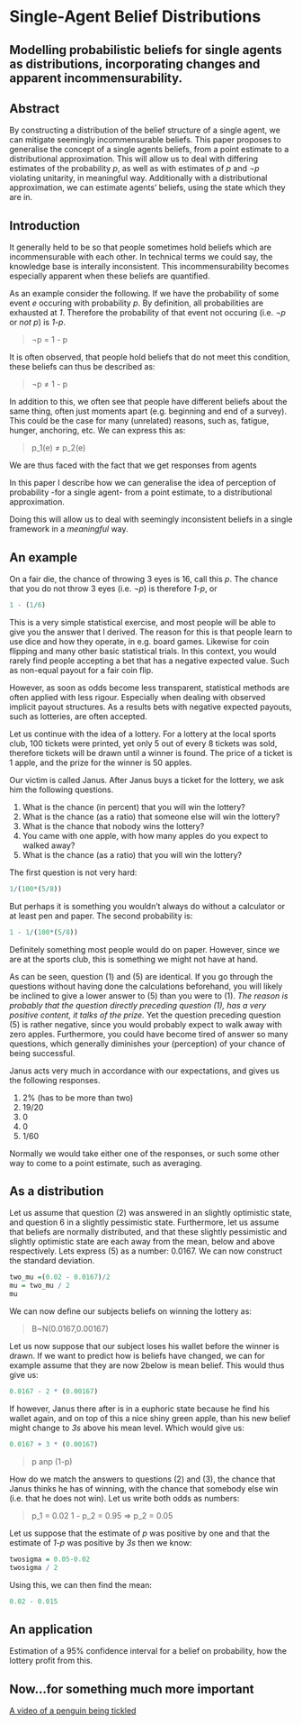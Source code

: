 Single-Agent Belief Distributions
========================================================
Modelling probabilistic beliefs for single agents as distributions, incorporating changes and apparent incommensurability.
--------------------------------------------------------

Abstract
--------------------------------------------------------
By constructing a distribution of the belief structure of a single agent, we can mitigate seemingly incommensurable beliefs. This paper proposes to generalise the concept of a single agents beliefs, from a point estimate to a distributional approximation. This will allow us to deal with differing estimates of the probability *p*, as well as with estimates of *p* and *¬p* violating unitarity, in meaningful way. Additionally with a distributional approximation, we can estimate agents' beliefs, using the state which they are in.

Introduction
--------------------------------------------------------
It generally held to be so that people sometimes hold beliefs which are incommensurable with each other. In technical terms we could say, the knowledge base is interally inconsistent. This incommensurability becomes especially apparent when these beliefs are quantified. 

As an example consider the following. If we have the probability of some event *e* occuring with probability *p*. By definition, all probabilities are exhausted at *1*. Therefore the probability of that event not occuring (i.e. *¬p* or *not p*) is *1-p*.

> ¬p = 1 - p

It is often observed, that people hold beliefs that do not meet this condition, these beliefs can thus be described as:

> ¬p ≠ 1 - p

In addition to this, we often see that people have different beliefs about the same thing, often just moments apart (e.g. beginning and end of a survey). This could be the case for many (unrelated) reasons, such as, fatigue, hunger, anchoring, etc. We can express this as:

> p_1(e) ≠ p_2(e) 

We are thus faced with the fact that we get responses from agents 

In this paper I describe how we can generalise the idea of perception of probability -for a single agent- from a point estimate, to a distributional approximation.

Doing this will allow us to deal with seemingly inconsistent beliefs in a single framework in a *meaningful* way.

An example
--------------------------------------------------------
On a fair die, the chance of throwing 3 eyes is 16, call this *p*. The chance that you do not throw 3 eyes (i.e. *¬p*) is therefore *1-p*, or

```r
1 - (1/6)
```

This is a very simple statistical exercise, and most people will be able to give you the answer that I derived. The reason for this is that people learn to use dice and how they operate, in e.g. board games. Likewise for coin flipping and many other basic statistical trials. In this context, you would rarely find people accepting a bet that has a negative expected value. Such as non-equal payout for a fair coin flip.

However, as soon as odds become less transparent, statistical methods are often applied with less rigour. Especially when dealing with observed implicit payout structures. As a results bets with negative expected payouts, such as lotteries, are often accepted. 

Let us continue with the idea of a lottery. For a lottery at the local sports club, 100 tickets were printed, yet only 5 out of every 8 tickets was sold, therefore tickets will be drawn until a winner is found. The price of a ticket is 1 apple, and the prize for the winner is 50 apples.

Our victim is called Janus. After Janus buys a ticket for the lottery, we ask him the following questions.

  1. What is the chance (in percent) that you will win the lottery?
  2. What is the chance (as a ratio) that someone else will win the lottery?
  3. What is the chance that nobody wins the lottery?
  4. You came with one apple, with how many apples do you expect to walked away?
  5. What is the chance (as a ratio) that you will win the lottery?

The first question is not very hard:

```r
1/(100*(5/8))
```

But perhaps it is something you wouldn't always do without a calculator or at least pen and paper. The second probability is:

```r
1 - 1/(100*(5/8))
```

Definitely something most people would do on paper. However, since we are at the sports club, this is something we might not have at hand.

As can be seen, question (1) and (5) are identical. If you go through the questions without having done the calculations beforehand, you will likely be inclined to give a lower answer to (5) than you were to (1). *The reason is probably that the question directly preceding question (1), has a very positive content, it talks of the prize.* Yet the question preceding question (5) is rather negative, since you would probably expect to walk away with zero apples. Furthermore, you could have become tired of answer so many questions, which generally diminishes your (perception) of your chance of being successful.

Janus acts very much in accordance with our expectations, and gives us the following responses.

  1. 2% (has to be more than two)
  2. 19/20
  3. 0
  4. 0
  5. 1/60

Normally we would take either one of the responses, or such some other way to come to a point estimate, such as averaging. 

As a distribution
--------------------------------------------------------
Let us assume that question (2) was answered in an slightly optimistic state, and question 6 in a slightly pessimistic state. Furthermore, let us assume that beliefs are normally distributed, and that these slightly pessimistic and slightly optimistic state are each away from the mean, below and above respectively. Lets express (5) as a number: 0.0167. We can now construct the standard deviation.

```r
two_mu =(0.02 - 0.0167)/2
mu = two_mu / 2
mu
```
We can now define our subjects beliefs on winning the lottery as:

> B~N(0.0167,0.00167)

Let us now suppose that our subject loses his wallet before the winner is drawn. If we want to predict how is beliefs have changed, we can for example assume that they are now 2below is mean belief. This would thus give us:

```r
0.0167 - 2 * (0.00167)
```

If however, Janus there after is in a euphoric state because he find his wallet again, and on top of this a nice shiny green apple, than his new belief might change to *3s* above his mean level. Which would give us:

```r
0.0167 + 3 * (0.00167)
```

>p anp (1-p)

How do we match the answers to questions (2) and (3), the chance that Janus thinks he has of winning, with the chance that somebody else win (i.e. that he does not win). Let us write both odds as numbers:

> p_1 = 0.02
> 1 - p_2 = 0.95 => p_2 = 0.05

Let us suppose that the estimate of *p* was positive by one and that the estimate of *1-p* was positive by *3s* then we know:

```r
twosigma = 0.05-0.02
twosigma / 2
```

Using this, we can then find the mean:

```r
0.02 - 0.015
```

An application
--------------------------------------------------------
Estimation of a 95% confidence interval for a belief on probability, how the lottery profit from this.

Now...for something much more important
--------------------------------------------------------
[A video of a penguin being tickled](http://www.youtube.com/watch?v=FVwtTrlPSSk)